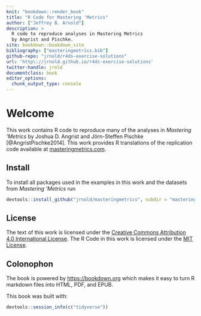 ```yaml
---
knit: "bookdown::render_book"
title: "R Code for Mastering 'Metrics"
author: ["Jeffrey B. Arnold"]
description: >
  R code to reproduce analyses in Mastering Metrics 
  by Angrist and Pischke.
site: bookdown::bookdown_site
bibliography: ["masteringmetrics.bib"]
github-repo: "jrnold/r4ds-exercise-solutions"
url: 'http\://jrnold.github.io/r4ds-exercise-solutions'
twitter-handle: jrnld
documentclass: book
editor_options: 
  chunk_output_type: console
---
```


# Welcome {-}

This work contains R code to reproduce many of the analyses in *Mastering 'Metrics* by Joshua D. Angrist and Jörn-Steffen Pischke [@AngristPischke2014].
This work provides R translations of the replication code available at [masteringmetrics.com](http://masteringmetrics.com/resources/).

## Install {-}

To install all packages used in the examples in this work
and the datasets from *Mastering 'Metrics* run
```r
devtools::install_github("jrnold/masteringmetrics", subdir = "masteringmetrics")
```

## License {-}

The text of this work is licensed under the [Creative Commons Attribution 4.0 International License](http://creativecommons.org/licenses/by/4.0/).
The R Code in this work is licensed under the [MIT License](https://opensource.org/licenses/MIT).

## Colonophon {-}

The book is powered by <https://bookdown.org> which makes it easy to turn R markdown files into HTML, PDF, and EPUB.

This book was built with:

```r
devtools::session_info(c("tidyverse"))
```

```r
```
```r
```
